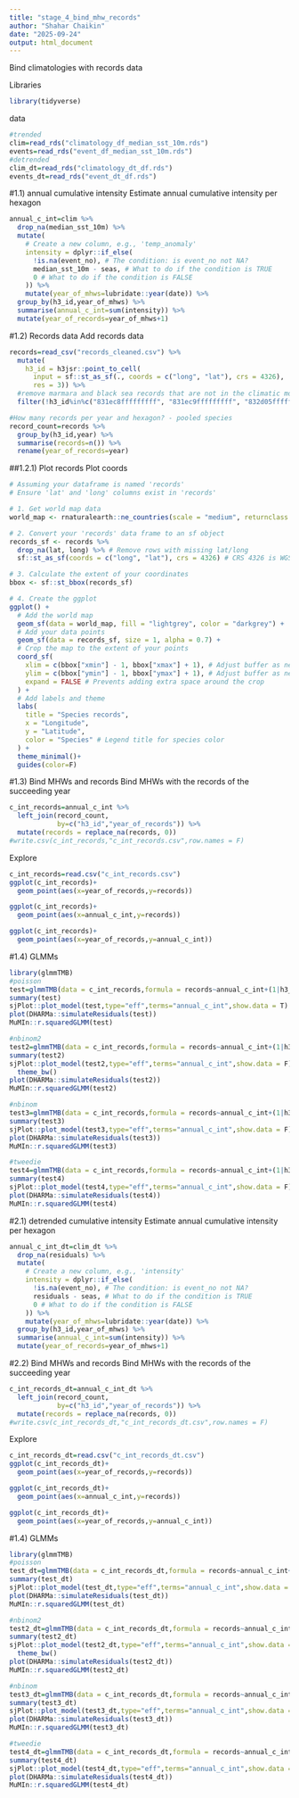 ```yaml
---
title: "stage_4_bind_mhw_records"
author: "Shahar Chaikin"
date: "2025-09-24"
output: html_document
---
```


Bind climatologies with records data

Libraries
```r
library(tidyverse)
```

data
```r
#trended
clim=read_rds("climatology_df_median_sst_10m.rds")
events=read_rds("event_df_median_sst_10m.rds")
#detrended
clim_dt=read_rds("climatology_dt_df.rds")
events_dt=read_rds("event_dt_df.rds")
```

#1.1) annual cumulative intensity
Estimate annual cumulative intensity per hexagon
```r
annual_c_int=clim %>% 
  drop_na(median_sst_10m) %>% 
  mutate(
    # Create a new column, e.g., 'temp_anomaly'
    intensity = dplyr::if_else(
      !is.na(event_no), # The condition: is event_no not NA?
      median_sst_10m - seas, # What to do if the condition is TRUE
      0 # What to do if the condition is FALSE
    )) %>% 
    mutate(year_of_mhws=lubridate::year(date)) %>% 
  group_by(h3_id,year_of_mhws) %>% 
  summarise(annual_c_int=sum(intensity)) %>% 
  mutate(year_of_records=year_of_mhws+1)
```

#1.2) Records data
Add records data
```r
records=read_csv("records_cleaned.csv") %>% 
  mutate(
    h3_id = h3jsr::point_to_cell(
      input = sf::st_as_sf(., coords = c("long", "lat"), crs = 4326),
      res = 3)) %>% 
  #remove marmara and black sea records that are not in the climatic model
  filter(!h3_id%in%c("831ec8fffffffff", "831ec9fffffffff", "832d05fffffffff"))

#How many records per year and hexagon? - pooled species
record_count=records %>% 
  group_by(h3_id,year) %>% 
  summarise(records=n()) %>% 
  rename(year_of_records=year)
```

##1.2.1) Plot records
Plot coords
```r
# Assuming your dataframe is named 'records'
# Ensure 'lat' and 'long' columns exist in 'records'

# 1. Get world map data
world_map <- rnaturalearth::ne_countries(scale = "medium", returnclass = "sf")

# 2. Convert your 'records' data frame to an sf object
records_sf <- records %>%
  drop_na(lat, long) %>% # Remove rows with missing lat/long
  sf::st_as_sf(coords = c("long", "lat"), crs = 4326) # CRS 4326 is WGS84 for lat/long

# 3. Calculate the extent of your coordinates
bbox <- sf::st_bbox(records_sf)

# 4. Create the ggplot
ggplot() +
  # Add the world map
  geom_sf(data = world_map, fill = "lightgrey", color = "darkgrey") +
  # Add your data points
  geom_sf(data = records_sf, size = 1, alpha = 0.7) +
  # Crop the map to the extent of your points
  coord_sf(
    xlim = c(bbox["xmin"] - 1, bbox["xmax"] + 1), # Adjust buffer as needed
    ylim = c(bbox["ymin"] - 1, bbox["ymax"] + 1), # Adjust buffer as needed
    expand = FALSE # Prevents adding extra space around the crop
  ) +
  # Add labels and theme
  labs(
    title = "Species records",
    x = "Longitude",
    y = "Latitude",
    color = "Species" # Legend title for species color
  ) +
  theme_minimal()+
  guides(color=F)
```

#1.3) Bind MHWs and records
Bind MHWs with the records of the succeeding year
```r
c_int_records=annual_c_int %>% 
  left_join(record_count,
            by=c("h3_id","year_of_records")) %>% 
  mutate(records = replace_na(records, 0))
#write.csv(c_int_records,"c_int_records.csv",row.names = F)
```

Explore
```r
c_int_records=read.csv("c_int_records.csv")
ggplot(c_int_records)+
  geom_point(aes(x=year_of_records,y=records))

ggplot(c_int_records)+
  geom_point(aes(x=annual_c_int,y=records))

ggplot(c_int_records)+
  geom_point(aes(x=year_of_records,y=annual_c_int))
```

#1.4) GLMMs
```r
library(glmmTMB)
#poisson
test=glmmTMB(data = c_int_records,formula = records~annual_c_int+(1|h3_id),family = "poisson")
summary(test)
sjPlot::plot_model(test,type="eff",terms="annual_c_int",show.data = T)
plot(DHARMa::simulateResiduals(test))
MuMIn::r.squaredGLMM(test)

#nbinom2
test2=glmmTMB(data = c_int_records,formula = records~annual_c_int+(1|h3_id),family = "nbinom2")
summary(test2)
sjPlot::plot_model(test2,type="eff",terms="annual_c_int",show.data = F)+
  theme_bw()
plot(DHARMa::simulateResiduals(test2))
MuMIn::r.squaredGLMM(test2)

#nbinom
test3=glmmTMB(data = c_int_records,formula = records~annual_c_int+(1|h3_id),family = "nbinom1")
summary(test3)
sjPlot::plot_model(test3,type="eff",terms="annual_c_int",show.data = F)
plot(DHARMa::simulateResiduals(test3))
MuMIn::r.squaredGLMM(test3)

#tweedie
test4=glmmTMB(data = c_int_records,formula = records~annual_c_int+(1|h3_id),family = "tweedie")
summary(test4)
sjPlot::plot_model(test4,type="eff",terms="annual_c_int",show.data = F)
plot(DHARMa::simulateResiduals(test4))
MuMIn::r.squaredGLMM(test4)
```

#2.1) detrended cumulative intensity
Estimate annual cumulative intensity per hexagon
```r
annual_c_int_dt=clim_dt %>% 
  drop_na(residuals) %>% 
  mutate(
    # Create a new column, e.g., 'intensity'
    intensity = dplyr::if_else(
      !is.na(event_no), # The condition: is event_no not NA?
      residuals - seas, # What to do if the condition is TRUE
      0 # What to do if the condition is FALSE
    )) %>% 
    mutate(year_of_mhws=lubridate::year(date)) %>% 
  group_by(h3_id,year_of_mhws) %>% 
  summarise(annual_c_int=sum(intensity)) %>% 
  mutate(year_of_records=year_of_mhws+1)
```

#2.2) Bind MHWs and records
Bind MHWs with the records of the succeeding year
```r
c_int_records_dt=annual_c_int_dt %>% 
  left_join(record_count,
            by=c("h3_id","year_of_records")) %>% 
  mutate(records = replace_na(records, 0))
#write.csv(c_int_records_dt,"c_int_records_dt.csv",row.names = F)
```

Explore
```r
c_int_records_dt=read.csv("c_int_records_dt.csv")
ggplot(c_int_records_dt)+
  geom_point(aes(x=year_of_records,y=records))

ggplot(c_int_records_dt)+
  geom_point(aes(x=annual_c_int,y=records))

ggplot(c_int_records_dt)+
  geom_point(aes(x=year_of_records,y=annual_c_int))
```

#1.4) GLMMs
```r
library(glmmTMB)
#poisson
test_dt=glmmTMB(data = c_int_records_dt,formula = records~annual_c_int+(1|h3_id),family = "poisson")
summary(test_dt)
sjPlot::plot_model(test_dt,type="eff",terms="annual_c_int",show.data = T)
plot(DHARMa::simulateResiduals(test_dt))
MuMIn::r.squaredGLMM(test_dt)

#nbinom2
test2_dt=glmmTMB(data = c_int_records_dt,formula = records~annual_c_int+(1|h3_id),family = "nbinom2")
summary(test2_dt)
sjPlot::plot_model(test2_dt,type="eff",terms="annual_c_int",show.data = F)+
  theme_bw()
plot(DHARMa::simulateResiduals(test2_dt))
MuMIn::r.squaredGLMM(test2_dt)

#nbinom
test3_dt=glmmTMB(data = c_int_records_dt,formula = records~annual_c_int+(1|h3_id),family = "nbinom1")
summary(test3_dt)
sjPlot::plot_model(test3_dt,type="eff",terms="annual_c_int",show.data = F)
plot(DHARMa::simulateResiduals(test3_dt))
MuMIn::r.squaredGLMM(test3_dt)

#tweedie
test4_dt=glmmTMB(data = c_int_records_dt,formula = records~annual_c_int+(1|h3_id),family = "tweedie")
summary(test4_dt)
sjPlot::plot_model(test4_dt,type="eff",terms="annual_c_int",show.data = F)
plot(DHARMa::simulateResiduals(test4_dt))
MuMIn::r.squaredGLMM(test4_dt)
```
